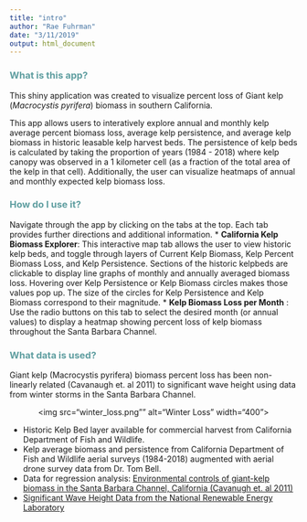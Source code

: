```yaml
---
title: "intro"
author: "Rae Fuhrman"
date: "3/11/2019"
output: html_document
---
```


<h3><span style="color:CadetBlue"> What is this app?</span></h3>
This shiny application was created to visualize percent loss of Giant kelp (*Macrocystis pyrifera*) biomass in southern California. 

This app allows users to interatively explore annual and monthly kelp average percent biomass loss, average kelp persistence, and average kelp biomass in historic leasable kelp harvest beds. The persistence of kelp beds is calculated by taking the proportion of years (1984 - 2018) where kelp canopy was observed in a 1 kilometer cell (as a fraction of the total area of the kelp in that cell). Additionally, the user can visualize heatmaps of annual and monthly expected kelp biomass loss. 

<h3><span style="color:CadetBlue"> How do I use it?</span></h3>
Navigate through the app by clicking on the tabs at the top. Each tab provides further directions and additional information. 
* **California Kelp Biomass Explorer**: This interactive map tab allows the user to view historic kelp beds, and toggle through layers of Current Kelp Biomass, Kelp Percent Biomass Loss, and Kelp Persistence. Sections of the historic kelpbeds are clickable to display line graphs of monthly and annually averaged biomass loss. Hovering over Kelp Persistence or Kelp Biomass circles makes those values pop up. The size of the circles for Kelp Persistence and Kelp Biomass correspond to their magnitude. 
* **Kelp Biomass Loss per Month** : Use the radio buttons on this tab to select the desired month (or annual values) to display a heatmap showing percent loss of kelp biomass throughout the Santa Barbara Channel.

<h3><span style="color:CadetBlue"> What data is used?</span></h3>
 Giant kelp (Macrocystis pyrifera) biomass percent loss has been non-linearly related (Cavanaugh et. al 2011) to significant wave height using data from  winter storms in the Santa Barbara Channel.

<center><img src="winter_loss.png"" alt="Winter Loss" width="400"></center>

* Historic Kelp Bed layer available for commercial harvest from California Department of Fish and Wildlife.
* Kelp average biomass and persistence from California Department of Fish and Wildlife aerial surveys (1984-2018) augmented with aerial drone survey data from Dr. Tom Bell.
* Data for regression analysis: <a href="https://www.researchgate.net/publication/235938668_Environmental_controls_of_giant-kelp_biomass_in_the_Santa_Barbara_Channel_California">Environmental controls of giant-kelp biomass in the Santa Barbara Channel, California (Cavanugh et. al 2011)</a>
* <a href=" https://maps.nrel.gov/mhk-atlas/">Significant Wave Height Data from the National Renewable Energy Laboratory </a>




